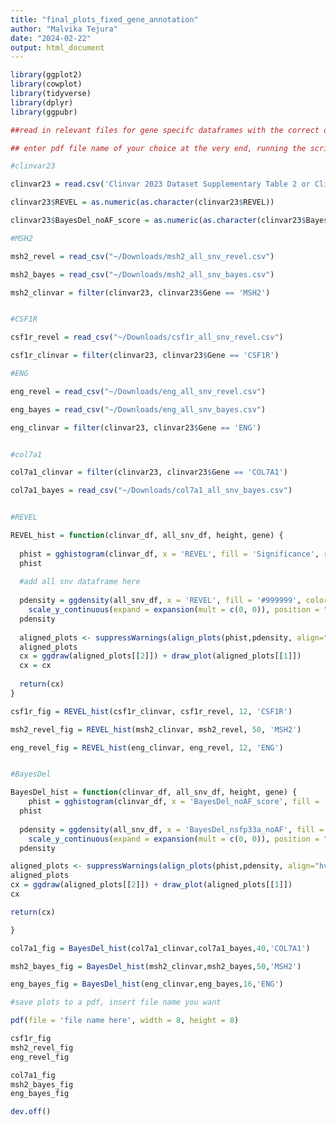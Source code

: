 ```yaml
---
title: "final_plots_fixed_gene_annotation"
author: "Malvika Tejura"
date: "2024-02-22"
output: html_document
---
```


```r
library(ggplot2)
library(cowplot)
library(tidyverse)
library(dplyr)
library(ggpubr)

##read in relevant files for gene specifc dataframes with the correct directories, files should be in 'Fig4_S2_plots', total of 7 files to read in 

## enter pdf file name of your choice at the very end, running the script should produce a pdffile with the figures from Figure 4 and/or Figure S2

#clinvar23

clinvar23 = read.csv('Clinvar 2023 Dataset Supplementary Table 2 or Clinvar 2023 Dataset without training variants Supplementary Table 3')

clinvar23$REVEL = as.numeric(as.character(clinvar23$REVEL))

clinvar23$BayesDel_noAF_score = as.numeric(as.character(clinvar23$BayesDel_noAF_score))

#MSH2

msh2_revel = read_csv("~/Downloads/msh2_all_snv_revel.csv")

msh2_bayes = read_csv("~/Downloads/msh2_all_snv_bayes.csv")

msh2_clinvar = filter(clinvar23, clinvar23$Gene == 'MSH2')


#CSF1R

csf1r_revel = read_csv("~/Downloads/csf1r_all_snv_revel.csv")

csf1r_clinvar = filter(clinvar23, clinvar23$Gene == 'CSF1R')

#ENG

eng_revel = read_csv("~/Downloads/eng_all_snv_revel.csv")

eng_bayes = read_csv("~/Downloads/eng_all_snv_bayes.csv")

eng_clinvar = filter(clinvar23, clinvar23$Gene == 'ENG')


#col7a1

col7a1_clinvar = filter(clinvar23, clinvar23$Gene == 'COL7A1')

col7a1_bayes = read_csv("~/Downloads/col7a1_all_snv_bayes.csv")


#REVEL 

REVEL_hist = function(clinvar_df, all_snv_df, height, gene) {
  
  phist = gghistogram(clinvar_df, x = 'REVEL', fill = 'Significance', rug = FALSE,position = 'stack', palette = c('Benign' = 'royalblue3', 'Likely_benign' = 'steelblue1','Likely_pathogenic' = 'coral', 'Pathogenic' = 'firebrick3','Pathogenic/Likely_pathogenic' = 'coral', 'Benign/Likely_benign' = 'steelblue1'), alpha = 0.9, color = NA) + theme_half_open(11, rel_small = 1) + theme(legend.position = "none", axis.text=element_text(size=16), axis.title.x =element_blank())+ geom_vline(xintercept = 0.932, linetype = 'twodash', color = '#990000',size = 1) + geom_vline(xintercept = 0.773, linetype = 'longdash', color = '#990000',size = 1) + geom_vline(xintercept = 0.644, linetype = 'dashed',color = '#990000',size = 1 )+ geom_vline(xintercept = 0.290, linetype = 'dashed', color = '#0033CC',size = 1)+ geom_vline(xintercept = 0.183, linetype = 'longdash',color = '#0033CC',size = 1) + geom_vline(xintercept = 0.016, linetype = 'twodash',color = '#0033CC',size = 1) +rremove("x.axis") + rremove("xlab") + rremove("x.text") + rremove("x.ticks")+scale_y_continuous(expand = c(0,0), limits = c(0,height))+scale_x_continuous(expand = c(0,0), limits = c(0,1)) + ggtitle('REVEL histogram',gene) + ylab('Variant count')
  phist
  
  #add all snv dataframe here
  
  pdensity = ggdensity(all_snv_df, x = 'REVEL', fill = '#999999', color = NA) + theme(legend.position = "none", axis.text=element_text(size=16))+
    scale_y_continuous(expand = expansion(mult = c(0, 0)), position = "right") +scale_x_continuous(expand = c(0,0), limits = c(0,1), breaks = c(0.25,0.5,0.75,1), labels = c('0.25','0.5','0.75','1')) + labs(x = 'REVEL score', y = 'All SNV density')
  pdensity 
  
  aligned_plots <- suppressWarnings(align_plots(phist,pdensity, align="hv", axis="tblr")) 
  aligned_plots
  cx = ggdraw(aligned_plots[[2]]) + draw_plot(aligned_plots[[1]])
  cx = cx
    
  return(cx)
}

csf1r_fig = REVEL_hist(csf1r_clinvar, csf1r_revel, 12, 'CSF1R')

msh2_revel_fig = REVEL_hist(msh2_clinvar, msh2_revel, 50, 'MSH2')

eng_revel_fig = REVEL_hist(eng_clinvar, eng_revel, 12, 'ENG')


#BayesDel

BayesDel_hist = function(clinvar_df, all_snv_df, height, gene) {
    phist = gghistogram(clinvar_df, x = 'BayesDel_noAF_score', fill = 'Significance', rug = FALSE,position = 'stack', palette = c('Benign' = 'royalblue3', 'Likely_benign' = 'steelblue1','Likely_pathogenic' = 'coral', 'Pathogenic' = 'firebrick3','Pathogenic/Likely_pathogenic' = 'coral', 'Benign/Likely_benign' = 'steelblue1'), alpha = 0.9, color = NA, bins = 30) + theme_half_open(11, rel_small = 1) + theme(legend.position = "none", axis.text =element_text(size=16), axis.title.x=element_blank())+ geom_vline(xintercept = 0.5, linetype = 'twodash', color = '#990000',size = 1) + geom_vline(xintercept = 0.27, linetype = 'longdash', color = '#990000',size = 1) + geom_vline(xintercept = 0.13, linetype = 'dashed',color = '#990000',size = 1 )+ geom_vline(xintercept = -0.36, linetype = 'longdash', color = '#0033CC',size = 1)+ geom_vline(xintercept = -0.18, linetype = 'dashed',color = '#0033CC',size = 1) + rremove("xlab") + rremove("x.text") + rremove("x.ticks")+scale_y_continuous(expand = c(0,0), limits = c(0,height))+scale_x_continuous(expand = c(0,0), limits = c(-1.30,0.76)) + ggtitle('BayesDel histogram',gene) + ylab('Variant count')
  phist 
  
  pdensity = ggdensity(all_snv_df, x = 'BayesDel_nsfp33a_noAF', fill = '#999999', color = NA) + theme(legend.position = "none", axis.text=element_text(size=16))+
    scale_y_continuous(expand = expansion(mult = c(0, 0)), position = "right")+scale_x_continuous(expand = c(0,0), limits = c(-1.30,0.76)) + labs(x = 'BayesDel score', y = 'All SNV density')
  pdensity

aligned_plots <- suppressWarnings(align_plots(phist,pdensity, align="hv", axis="tblr"))  
aligned_plots
cx = ggdraw(aligned_plots[[2]]) + draw_plot(aligned_plots[[1]])
cx

return(cx)

}

col7a1_fig = BayesDel_hist(col7a1_clinvar,col7a1_bayes,40,'COL7A1')

msh2_bayes_fig = BayesDel_hist(msh2_clinvar,msh2_bayes,50,'MSH2')

eng_bayes_fig = BayesDel_hist(eng_clinvar,eng_bayes,16,'ENG')

#save plots to a pdf, insert file name you want 

pdf(file = 'file name here', width = 8, height = 8)

csf1r_fig
msh2_revel_fig
eng_revel_fig

col7a1_fig
msh2_bayes_fig
eng_bayes_fig

dev.off()


```


